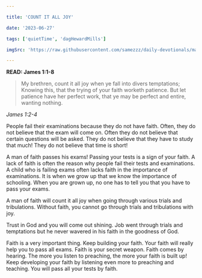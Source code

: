 ```yaml
---

title: 'COUNT IT ALL JOY'

date: '2023-06-27'

tags: ['quietTime', 'dagHewardMills']

imgSrc: 'https://raw.githubusercontent.com/samezzz/daily-devotionals/main/images/escapes.jpg'

---
```


**READ: James 1:1-8**

>My brethren, count it all joy when ye fall into divers temptations; Knowing this, that the trying of your faith worketh patience. But let patience have her perfect work, that ye may be perfect and entire, wanting nothing. 

*James 1:2-4*

People fail their examinations because they do not have faith. Often, they do not believe that the exam will come on. Often they do not believe that certain questions will be asked. They do not believe that they have to study that much! They do not believe that time is short! 

A man of faith passes his exams! Passing your tests is a sign of your faith. A lack of faith is often the reason why people fail their tests and examinations. A child who is failing exams often lacks faith in the importance of examinations. It is when we grow up that we know the importance of schooling. When you are grown up, no one has to tell you that you have to pass your exams. 

A man of faith will count it all joy when going through various trials and tribulations. Without faith, you cannot go through trials and tribulations with joy. 

Trust in God and you will come out shining. Job went through trials and temptations but he never wavered in his faith in the goodness of God. 

Faith is a very important thing. Keep building your faith. Your faith will really help you to pass all exams. Faith is your secret weapon. Faith comes by hearing. The more you listen to preaching, the more your faith is built up! Keep developing your faith by listening even more to preaching and teaching. You will pass all your tests by faith. 
